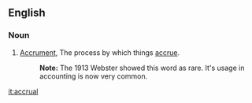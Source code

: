 ==English==
===Noun===
#[[Accrument]], The process by which things [[accrue]].
#:'''Note:''' The 1913 Webster showed this word as rare.  It's usage in accounting is now very common.

[[it:accrual]]